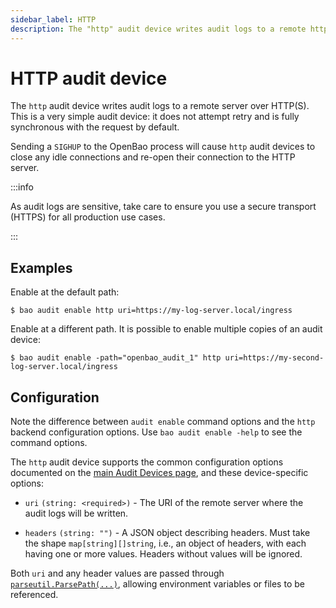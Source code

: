 ```yaml
---
sidebar_label: HTTP
description: The "http" audit device writes audit logs to a remote http server.
---
```


# HTTP audit device

The `http` audit device writes audit logs to a remote server over HTTP(S).
This is a very simple audit device: it does not attempt retry and is fully
synchronous with the request by default.

Sending a `SIGHUP` to the OpenBao process will cause `http` audit devices to
close any idle connections and re-open their connection to the HTTP server.

:::info

As audit logs are sensitive, take care to ensure you use a secure transport
(HTTPS) for all production use cases.

:::

## Examples

Enable at the default path:

```shell-session
$ bao audit enable http uri=https://my-log-server.local/ingress
```

Enable at a different path. It is possible to enable multiple copies of an audit
device:

```shell-session
$ bao audit enable -path="openbao_audit_1" http uri=https://my-second-log-server.local/ingress
```

## Configuration

Note the difference between `audit enable` command options and the `http` backend
configuration options. Use `bao audit enable -help` to see the command options.

The `http` audit device supports the common configuration options documented on
the [main Audit Devices page](/docs/audit#common-configuration-options), and
these device-specific options:

- `uri` `(string: <required>)` - The URI of the remote server where the audit
  logs will be written.

- `headers` `(string: "")` - A JSON object describing headers. Must take the
  shape `map[string][]string`, i.e., an object of headers, with each having
  one or more values. Headers without values will be ignored.

Both `uri` and any header values are passed through [`parseutil.ParsePath(...)`](https://pkg.go.dev/github.com/hashicorp/go-secure-stdlib/parseutil),
allowing environment variables or files to be referenced.
